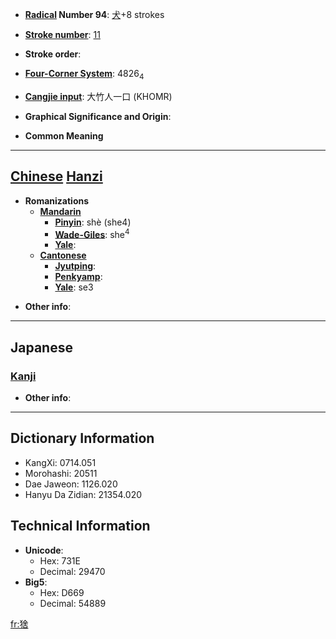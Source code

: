 * '''[[Wiktionary:Chinese radical index| Radical]] Number 94''': [[Wiktionary:Chinese radical index 犬|犬]]+8 strokes

* '''[[Wiktionary:Chinese total strokes index|Stroke number]]''': [[Wiktionary:Chinese total strokes index 11|11]]

* '''Stroke order''': 

* '''[[Wiktionary:Chinese four corner index|Four-Corner System]]''': 4826<sub>4</sub>

* '''[[Wiktionary:Chinese Cangjie index|Cangjie input]]''': 大竹人一口 (KHOMR)

* '''Graphical Significance and Origin''': 

* '''Common Meaning'''

----

== [[Chinese]] [[Hanzi]] ==

* '''Romanizations'''
** '''[[Mandarin]]'''
*** '''[[Pinyin]]''': shè (she4)
*** '''[[Wade-Giles]]''': she<sup>4</sup>
*** '''[[Yale]]''': 
** '''[[Cantonese]]'''
*** '''[[Jyutping]]''':
*** '''[[Penkyamp]]''': 
*** '''[[Yale]]''': se3

* '''Other info''': 

----

==Japanese==
===[[Kanji]]===
{{kanji|on readings=[[しゃ]] (sha)
|kun readings=
}}

* '''Other info''':  

----

== Dictionary Information ==

* KangXi: 0714.051
* Morohashi: 20511
* Dae Jaweon: 1126.020
* Hanyu Da Zidian: 21354.020

== Technical Information ==

* '''Unicode''':
** Hex: 731E
** Decimal: 29470
* '''Big5''':
** Hex: D669
** Decimal: 54889

[[fr:猞]]